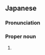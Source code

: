 ==Japanese==
{{ja-kanjitab|じゅ|り|あ}}

===Pronunciation===
{{ja-pron|じゅりあ}}

===Proper noun===
{{ja-pos|proper|じゅりあ}}

# {{given name|female|lang=ja|sort=しゅりあ'}}